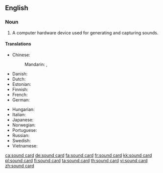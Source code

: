 ==English==

===Noun===
{{en-noun}}

# {{context|computer hardware|lang=en}} A computer hardware device used for generating and capturing sounds.

====Translations====
{{trans-top|a computer hardware device used for generating and capturing sounds}}
* Chinese:
*: Mandarin: {{t+|cmn|聲卡|sc=Hani}}, {{t+|cmn|声卡|tr=shēngkǎ|sc=Hani}}
* Danish: {{t+|da|lydkort|n}}
* Dutch: {{t|nl|geluidskaart}}
* Estonian: {{t|et|helikaart}}
* Finnish: {{t+|fi|äänikortti}}
* French: {{t+|fr|carte son|f}}
* German: {{t+|de|Soundkarte|f}}
{{trans-mid}}
* Hungarian: {{t|hu|hangkártya}}
* Italian: {{t|it|scheda audio|f}}
* Japanese: {{t|ja|サウンドカード|tr=saundo kādo|sc=Jpan}}
* Norwegian: {{t|no|lydkort}}
* Portuguese: {{t|pt|placa de som}}
* Russian: {{t+|ru|звукова́я ка́рта|f}}
* Swedish: {{t+|sv|ljudkort}}
* Vietnamese: {{t|vi|bo mạch âm thanh}}
{{trans-bottom}}

[[ca:sound card]]
[[de:sound card]]
[[fa:sound card]]
[[fr:sound card]]
[[kk:sound card]]
[[pl:sound card]]
[[fi:sound card]]
[[ta:sound card]]
[[th:sound card]]
[[vi:sound card]]
[[zh:sound card]]